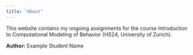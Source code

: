 ```yaml
---
title: "About"
---
```


This website contains my ongoing assignments for the course Introduction to Computational Modeling of Behavior (HS24, University of Zurich).

**Author:** Example Student Name
